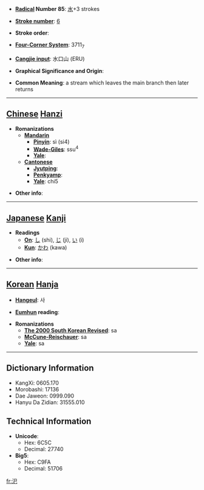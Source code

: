 * '''[[Wiktionary:Chinese radical index| Radical]] Number 85''': [[Wiktionary:Chinese radical index 水|水]]+3 strokes

* '''[[Wiktionary:Chinese total strokes index|Stroke number]]''': [[Wiktionary:Chinese total strokes index 6|6]]

* '''Stroke order''': 

* '''[[Wiktionary:Chinese four corner index|Four-Corner System]]''': 3711<sub>7</sub>

* '''[[Wiktionary:Chinese Cangjie index|Cangjie input]]''': 水口山 (ERU)

* '''Graphical Significance and Origin''': 

* '''Common Meaning''': a stream which leaves the main branch then later returns

----

== [[Chinese]] [[Hanzi]] ==

* '''Romanizations'''
** '''[[Mandarin]]'''
*** '''[[Pinyin]]''': sì (si4)
*** '''[[Wade-Giles]]''': ssu<sup>4</sup>
*** '''[[Yale]]''': 
** '''[[Cantonese]]'''
*** '''[[Jyutping]]''':
*** '''[[Penkyamp]]''': 
*** '''[[Yale]]''': chi5

* '''Other info''': 

----

== [[Japanese]] [[Kanji]] ==

* '''Readings'''
** '''[[On]]''': [[し]] (shi), [[じ]] (ji), [[い]] (i)
** '''[[Kun]]''': [[かわ]] (kawa)

* '''Other info''':  

----

== [[Korean]] [[Hanja]] ==

* '''[[Hangeul]]''': 사

* '''[[Eumhun]] reading''': 

* '''Romanizations'''
** '''[[The 2000 South Korean Revised Romanization|The 2000 South Korean Revised]]''': sa
** '''[[McCune-Reischauer]]''': sa
** '''[[Yale]]''': sa

----

== Dictionary Information ==

* KangXi: 0605.170
* Morobashi: 17136
* Dae Jaweon: 0999.090
* Hanyu Da Zidian: 31555.010

== Technical Information ==

* '''Unicode''':
** Hex: 6C5C
** Decimal: 27740
* '''Big5''':
** Hex: C9FA
** Decimal: 51706

[[fr:汜]]